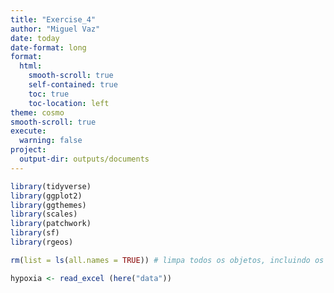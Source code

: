 ```yaml
---
title: "Exercise_4"
author: "Miguel Vaz"
date: today
date-format: long
format:
  html:
    smooth-scroll: true
    self-contained: true
    toc: true
    toc-location: left
theme: cosmo
smooth-scroll: true
execute:
  warning: false
project:
  output-dir: outputs/documents
---
```


```r

library(tidyverse)
library(ggplot2)
library(ggthemes)
library(scales)
library(patchwork)
library(sf)
library(rgeos)

```

```r
rm(list = ls(all.names = TRUE)) # limpa todos os objetos, incluindo os oculto

```

```r
hypoxia <- read_excel (here("data"))
```

